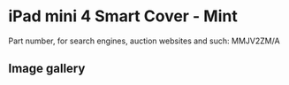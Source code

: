 
# iPad mini 4 Smart Cover - Mint

Part number, for search engines, auction websites and such: MMJV2ZM/A

## Image gallery

<div style={{ width: "768px" }}>
  <GalleryComponent
    images={[
      {
        original: "/everysource/MMJV2.png",
        thumbnail: "/everypreview/MMJV2.png",
      },
      {
        original: "/everysource/MMJV2_AV1_GOLD.png",
        thumbnail: "/everypreview/MMJV2_AV1_GOLD.png",
      },
      {
        original: "/everysource/MMJV2_AV1_SILVER.png",
        thumbnail: "/everypreview/MMJV2_AV1_SILVER.png",
      },
      {
        original: "/everysource/MMJV2_AV1_SPACE_GRAY.png",
        thumbnail: "/everypreview/MMJV2_AV1_SPACE_GRAY.png",
      },
      {
        original: "/everysource/MMJV2_AV2.png",
        thumbnail: "/everypreview/MMJV2_AV2.png",
      },
      {
        original: "/everysource/MMJV2_AV3.png",
        thumbnail: "/everypreview/MMJV2_AV3.png",
      }
    ]}
  />
</div>